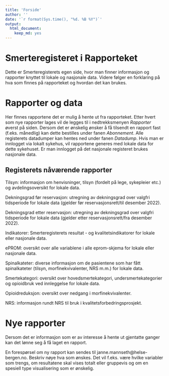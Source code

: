 ```yaml
---
title: 'Forside'
author: ''
date: '`r format(Sys.time(), "%d. %B %Y")`'
output: 
  html_document: 
    keep_md: yes
---
```


# Smerteregisteret i Rapporteket
Dette er Smerteregisterets egen side, hvor man finner informasjon og rapporter knyttet til lokale og nasjonale data. Videre følger en forklaring på hva som finnes på rapporteket og hvordan det kan brukes.

# Rapporter og data
Her finnes rapportene det er mulig å hente ut fra rapporteket. Etter hvert som nye rapporter lages vil de legges til i nedtrekksmenyen _Rapporter_ øverst på siden. Dersom det er ønskelig ønsker å få tilsendt en rapport fast (f.eks. månedlig) kan dette bestilles under fanen _Abonnement_. Alle registerets datadumper kan hentes ned under fanen _Datadump_. Hvis man er innlogget via lokalt sykehus, vil rapportene generes med lokale data for dette sykehuset. Er man innlogget på det nasjonale registeret brukes nasjonale data.

## Registerets nåværende rapporter

Tilsyn: informasjon om henvisninger, tilsyn (fordelt på lege, sykepleier etc.) og avdelingsoversikt for lokale data.

Dekningsgrad før reservasjon: utregning av dekningsgrad over valgfri tidsperiode for lokale data (gjelder før reservasjonsrett/til desember 2022).

Dekningsgrad etter reservasjon: utregning av dekningsgrad over valgfri tidsperiode for lokale data (gjelder etter reservasjonsrett/fra desember 2022).

Indikatorer: Smerteregisterets resultat - og kvalitetsindikatorer for lokale eller nasjonale data. 

ePROM: oversikt over alle variablene i alle eprom-skjema for lokale eller nasjonale data.

Spinalkateter: diverse informasjon om de pasientene som har fått spinalkateter (tilsyn, morfinekvivalenter, NRS m.m.) for lokale data.

Smertekategori: oversikt over hovedsmertekategori, undersmertekategorier og opioidbruk ved innleggelse for lokale data.

Opioidreduksjon: oversikt over nedgang i morfinekvivalenter.

NRS: informasjon rundt NRS til bruk i kvalitetsforbedringsprosjekt.

# Nye rapporter
Dersom det er informasjon som er av interesse å hente ut gjentatte ganger kan det lønne seg å få laget en rapport. 

En forespørsel om ny rapport kan sendes til janne.mannseth@helse-bergen.no. Beskriv nøye hva som ønskes. Det vil f.eks. være hvilke variabler som trengs, om resultatene skal vises totalt eller gruppevis og om en spesiell type visualisering som er ønskelig.
 
